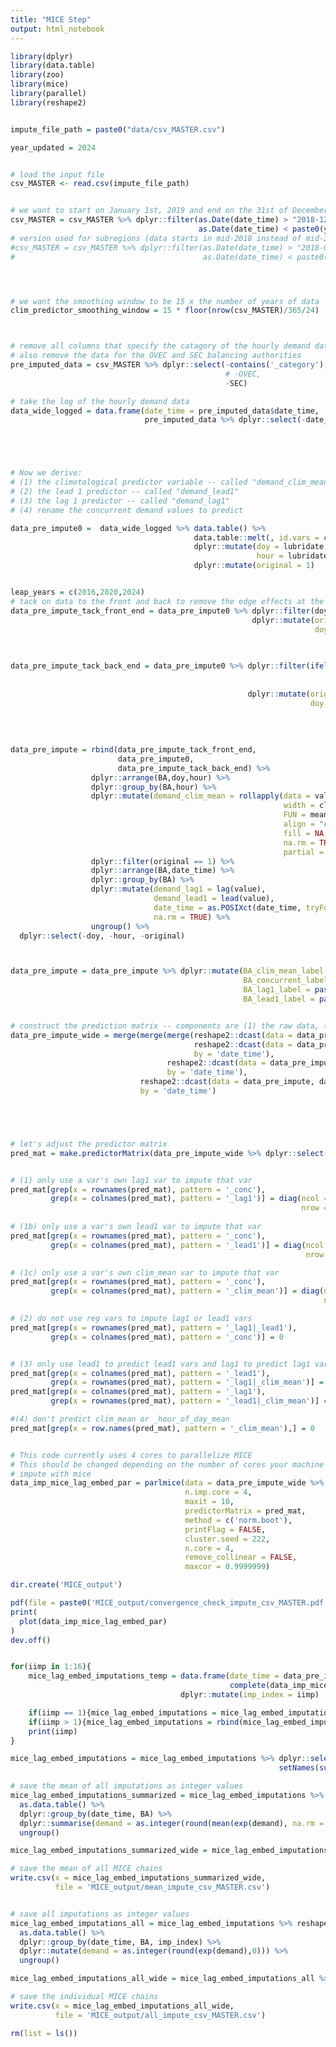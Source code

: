 ```yaml
---
title: "MICE Step"
output: html_notebook
---
```



```r
library(dplyr)
library(data.table)
library(zoo)
library(mice)
library(parallel)
library(reshape2)


impute_file_path = paste0("data/csv_MASTER.csv")

year_updated = 2024


# load the input file
csv_MASTER <- read.csv(impute_file_path)


# we want to start on January 1st, 2019 and end on the 31st of December of the last year
csv_MASTER = csv_MASTER %>% dplyr::filter(as.Date(date_time) > "2018-12-31" &
                                          as.Date(date_time) < paste0(year_updated, "-01-01"))
# version used for subregions (data starts in mid-2018 instead of mid-2015)
#csv_MASTER = csv_MASTER %>% dplyr::filter(as.Date(date_time) > "2018-09-30" &
#                                          as.Date(date_time) < paste0(year_updated, "-10-01"))




# we want the smoothing window to be 15 x the number of years of data
clim_predictor_smoothing_window = 15 * floor(nrow(csv_MASTER)/365/24)



# remove all columns that specify the catagory of the hourly demand data
# also remove the data for the OVEC and SEC balancing authorities
pre_imputed_data = csv_MASTER %>% dplyr::select(-contains('_category'),
                                                # -OVEC, 
                                                -SEC)

# take the log of the hourly demand data
data_wide_logged = data.frame(date_time = pre_imputed_data$date_time,
                              pre_imputed_data %>% dplyr::select(-date_time) %>% apply(MARGIN = 2, FUN = function(x) log(x)))





# Now we derive:
# (1) the climotological predictor variable -- called "demand_clim_mean"
# (2) the lead 1 predictor -- called "demand_lead1"
# (3) the lag 1 predictor -- called "demand_lag1"
# (4) rename the concurrent demand values to predict 

data_pre_impute0 =  data_wide_logged %>% data.table() %>%
                                         data.table::melt(, id.vars = c('date_time'), variable.name = "BA") %>% 
                                         dplyr::mutate(doy = lubridate::yday(date_time),
                                                       hour = lubridate::hour(date_time)) %>%
                                         dplyr::mutate(original = 1)


leap_years = c(2016,2020,2024)
# tack on data to the front and back to remove the edge effects at the beginning and the end of each year
data_pre_impute_tack_front_end = data_pre_impute0 %>% dplyr::filter(doy <= (15-1)/2) %>%
                                                      dplyr::mutate(original = 0,
                                                                    doy = ifelse(lubridate::year(date_time) %in% c(leap_years),
                                                                                 doy + 366,
                                                                                 doy + 365))

data_pre_impute_tack_back_end = data_pre_impute0 %>% dplyr::filter(ifelse(lubridate::year(date_time) %in% c(leap_years), 
                                                                          doy > 366 - (15-1)/2,
                                                                          doy > 365 - (15-1)/2)) %>%
                                                     dplyr::mutate(original = 0,
                                                                   doy = ifelse(lubridate::year(date_time) %in% c(leap_years),
                                                                                doy - 366,
                                                                                doy - 365))
                                                                   
     
data_pre_impute = rbind(data_pre_impute_tack_front_end,
                        data_pre_impute0,
                        data_pre_impute_tack_back_end) %>%
                  dplyr::arrange(BA,doy,hour) %>%
                  dplyr::group_by(BA,hour) %>%
                  dplyr::mutate(demand_clim_mean = rollapply(data = value, 
                                                             width = clim_predictor_smoothing_window, 
                                                             FUN = mean, 
                                                             align = "center", 
                                                             fill = NA, 
                                                             na.rm = TRUE,
                                                             partial = TRUE))  %>%
                  dplyr::filter(original == 1) %>%
                  dplyr::arrange(BA,date_time) %>%
                  dplyr::group_by(BA) %>%
                  dplyr::mutate(demand_lag1 = lag(value),
                                demand_lead1 = lead(value),
                                date_time = as.POSIXct(date_time, tryFormats = c("%Y-%m-%d %H:%M"), tz = 'UTC'),
                                na.rm = TRUE) %>%
                  ungroup() %>%
  dplyr::select(-doy, -hour, -original)



data_pre_impute = data_pre_impute %>% dplyr::mutate(BA_clim_mean_label = paste0(BA, '_clim_mean'),
                                                    BA_concurrent_label = paste0(BA, '_conc'),
                                                    BA_lag1_label = paste0(BA, '_lag1'),
                                                    BA_lead1_label = paste0(BA, '_lead1'))


# construct the prediction matrix -- components are (1) the raw data, (2) the climatological mean for each region, (3) lag1 for each region, (4) lead1 for each region
data_pre_impute_wide = merge(merge(merge(reshape2::dcast(data = data_pre_impute, date_time ~ BA_concurrent_label, value.var = 'value', fun = mean),
                                         reshape2::dcast(data = data_pre_impute, date_time ~ BA_clim_mean_label, value.var = 'demand_clim_mean', fun = mean),
                                         by = 'date_time'),
                                   reshape2::dcast(data = data_pre_impute, date_time ~ BA_lag1_label, value.var = 'demand_lag1', fun = mean),
                                   by = 'date_time'),
                             reshape2::dcast(data = data_pre_impute, date_time ~ BA_lead1_label, value.var = 'demand_lead1', fun = mean),
                             by = 'date_time')





# let's adjust the predictor matrix
pred_mat = make.predictorMatrix(data_pre_impute_wide %>% dplyr::select(-date_time))


# (1) only use a var's own lag1 var to impute that var
pred_mat[grep(x = rownames(pred_mat), pattern = '_conc'),
         grep(x = colnames(pred_mat), pattern = '_lag1')] = diag(ncol = length(grep(x = rownames(pred_mat), pattern = '_conc')), 
                                                                 nrow = length(grep(x = colnames(pred_mat), pattern = '_lag1')))
  
# (1b) only use a var's own lead1 var to impute that var
pred_mat[grep(x = rownames(pred_mat), pattern = '_conc'),
         grep(x = colnames(pred_mat), pattern = '_lead1')] = diag(ncol = length(grep(x = rownames(pred_mat), pattern = '_conc')), 
                                                                  nrow = length(grep(x = colnames(pred_mat), pattern = '_lead1')))

# (1c) only use a var's own clim_mean var to impute that var
pred_mat[grep(x = rownames(pred_mat), pattern = '_conc'),
         grep(x = colnames(pred_mat), pattern = '_clim_mean')] = diag(ncol = length(grep(x = rownames(pred_mat), pattern = '_conc')), 
                                                                      nrow = length(grep(x = colnames(pred_mat), pattern = '_clim_mean')))

# (2) do not use reg vars to impute lag1 or lead1 vars
pred_mat[grep(x = rownames(pred_mat), pattern = '_lag1|_lead1'),
         grep(x = colnames(pred_mat), pattern = '_conc')] = 0


# (3) only use lead1 to predict lead1 vars and lag1 to predict lag1 vars  
pred_mat[grep(x = colnames(pred_mat), pattern = '_lead1'),
         grep(x = rownames(pred_mat), pattern = '_lag1|_clim_mean')] =
pred_mat[grep(x = colnames(pred_mat), pattern = '_lag1'),
         grep(x = rownames(pred_mat), pattern = '_lead1|_clim_mean')] = 0

#(4) don't predict clim_mean or _hour_of_day_mean
pred_mat[grep(x = row.names(pred_mat), pattern = '_clim_mean'),] = 0


# This code currently uses 4 cores to parallelize MICE
# This should be changed depending on the number of cores your machine has
# impute with mice
data_imp_mice_lag_embed_par = parlmice(data = data_pre_impute_wide %>% dplyr::select(-date_time),
                                       n.imp.core = 4,
                                       maxit = 10,
                                       predictorMatrix = pred_mat,
                                       method = c('norm.boot'),
                                       printFlag = FALSE,
                                       cluster.seed = 222,
                                       n.core = 4,
                                       remove_collinear = FALSE,
                                       maxcor = 0.9999999)

dir.create('MICE_output')

pdf(file = paste0('MICE_output/convergence_check_impute_csv_MASTER.pdf'), width = 10, height = 10)
print(
  plot(data_imp_mice_lag_embed_par)
)
dev.off()


for(iimp in 1:16){
    mice_lag_embed_imputations_temp = data.frame(date_time = data_pre_impute_wide$date_time,
                                                 complete(data_imp_mice_lag_embed_par, iimp) %>% dplyr::select(names(data_pre_impute_wide)[-1])) %>%
                                      dplyr::mutate(imp_index = iimp)

    if(iimp == 1){mice_lag_embed_imputations = mice_lag_embed_imputations_temp}
    if(iimp > 1){mice_lag_embed_imputations = rbind(mice_lag_embed_imputations,mice_lag_embed_imputations_temp)}
    print(iimp)
}

mice_lag_embed_imputations = mice_lag_embed_imputations %>% dplyr::select(-contains('_lag1'), -contains('lead1'), -contains('clim_mean')) %>% 
                                                            setNames(sub("_conc", "", names(.)))

# save the mean of all imputations as integer values
mice_lag_embed_imputations_summarized = mice_lag_embed_imputations %>% reshape2::melt(, id.vars = c('date_time', 'imp_index'), variable.name = 'BA', value.name = 'demand') %>%
  as.data.table() %>%
  dplyr::group_by(date_time, BA) %>% 
  dplyr::summarise(demand = as.integer(round(mean(exp(demand), na.rm = TRUE),0))) %>%
  ungroup()

mice_lag_embed_imputations_summarized_wide = mice_lag_embed_imputations_summarized %>% reshape2::dcast(date_time ~ BA, value.var = 'demand', fun = mean)

# save the mean of all MICE chains
write.csv(x = mice_lag_embed_imputations_summarized_wide,
          file = 'MICE_output/mean_impute_csv_MASTER.csv')


# save all imputations as integer values
mice_lag_embed_imputations_all = mice_lag_embed_imputations %>% reshape2::melt(, id.vars = c('date_time', 'imp_index'), variable.name = 'BA', value.name = 'demand') %>%
  as.data.table() %>%
  dplyr::group_by(date_time, BA, imp_index) %>% 
  dplyr::mutate(demand = as.integer(round(exp(demand),0))) %>%
  ungroup()

mice_lag_embed_imputations_all_wide = mice_lag_embed_imputations_all %>% reshape2::dcast(date_time + imp_index ~ BA, value.var = 'demand', fun = mean)

# save the individual MICE chains
write.csv(x = mice_lag_embed_imputations_all_wide,
          file = 'MICE_output/all_impute_csv_MASTER.csv')

rm(list = ls())
```
